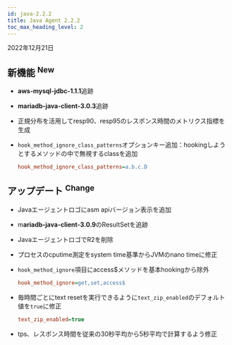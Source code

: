 ```yaml
---
id: java-2.2.2
title: Java Agent 2.2.2
toc_max_heading_level: 2
---
```


2022年12月21日

## 新機能 <sup><Status>New</Status></sup>

-   **aws-mysql-jdbc-1.1.1**追跡

-   **mariadb-java-client-3.0.3**追跡

-   正規分布を活用してresp90、resp95のレスポンス時間のメトリクス指標を生成

-   `hook_method_ignore_class_patterns`オプションキー追加：hookingしようとするメソッドの中で無視するclassを追加
    ```ini title='whatap.conf'
    hook_method_ignore_class_patterns=a.b.c.D
    ```

## アップデート <sup><Status>Change</Status></sup>

-   Javaエージェントロゴにasm apiバージョン表示を追加

-   m**ariadb-java-client-3.0.9**のResultSetを追跡

-   JavaエージェントロゴでR2を削除

-   プロセスのcputime測定をsystem time基準からJVMのnano timeに修正

-   `hook_method_ignore`項目にaccess$メソッドを基本hookingから除外

    ```ini title='whatap.conf'
    hook_method_ignore=get,set,access$
    ```

-   毎時間ごとにtext resetを実行できるように`text_zip_enabled`のデフォルト値を`true`に修正
    ```ini title='whatap.conf'
    text_zip_enabled=true
    ```

-   tps、レスポンス時間を従来の30秒平均から5秒平均で計算するよう修正
